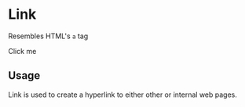 

<Meta title="Design System|Link" component={Link} />

# Link

Resembles HTML's `a` tag

<Preview>
  <Story name="default">
    <div>
      <Link to="#">Click me</Link>
    </div>
  </Story>
</Preview>

<Props of={Link} />

## Usage

Link is used to create a hyperlink to either other or internal web pages.
